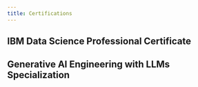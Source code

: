```yaml
---
title: Certifications
---
```


## IBM Data Science Professional Certificate

## Generative AI Engineering with LLMs Specialization
